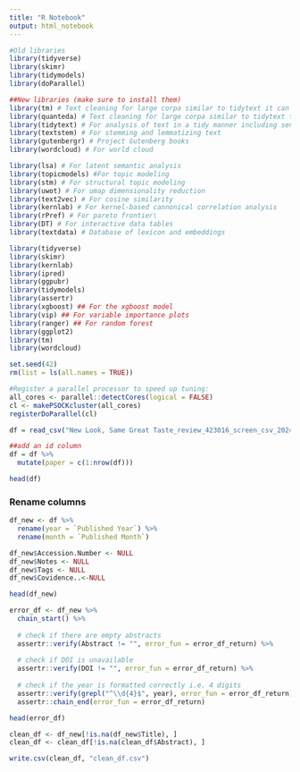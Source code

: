 ```yaml
---
title: "R Notebook"
output: html_notebook
---
```


```r
#Old libraries
library(tidyverse)
library(skimr)
library(tidymodels)
library(doParallel)

##New libraries (make sure to install them)
library(tm) # Text cleaning for large corpa similar to tidytext it can help with cleaning and tokenizing
library(quanteda) # Text cleaning for large corpa similar to tidytext tokenizing
library(tidytext) # For analysis of text in a tidy manner including sentiment data
library(textstem) # For stemming and lemmatizing text
library(gutenbergr) # Project Gutenberg books
library(wordcloud) # For world cloud

library(lsa) # For latent semantic analysis
library(topicmodels) #For topic modeling
library(stm) # For structural topic modeling
library(uwot) # For umap dimensionality reduction
library(text2vec) # For cosine similarity 
library(kernlab) # For kernel-based cannonical correlation analysis
library(rPref) # For pareto frontier\
library(DT) # For interactive data tables
library(textdata) # Database of lexicon and embeddings

library(tidyverse)
library(skimr)
library(kernlab)
library(ipred)
library(ggpubr)
library(tidymodels)
library(assertr)
library(xgboost) ## For the xgboost model
library(vip) ## For variable importance plots
library(ranger) ## For random forest
library(ggplot2)
library(tm)
library(wordcloud)

set.seed(42)
rm(list = ls(all.names = TRUE))

#Register a parallel processor to speed up tuning:
all_cores <- parallel::detectCores(logical = FALSE)
cl <- makePSOCKcluster(all_cores)
registerDoParallel(cl)
```

```r
df = read_csv("New Look, Same Great Taste_review_423016_screen_csv_20240322035407.csv")

##add an id column
df = df %>% 
  mutate(paper = c(1:nrow(df)))

head(df)
```
### Rename columns
```r
df_new <- df %>% 
  rename(year = `Published Year`) %>%
  rename(month = `Published Month`)

df_new$Accession.Number <- NULL
df_new$Notes <- NULL
df_new$Tags <- NULL
df_new$Covidence..<-NULL

head(df_new)
```
```r
error_df <- df_new %>%
  chain_start() %>%
  
  # check if there are empty abstracts
  assertr::verify(Abstract != "", error_fun = error_df_return) %>%
  
  # check if DOI is unavailable
  assertr::verify(DOI != "", error_fun = error_df_return) %>%
  
  # check if the year is formatted correctly i.e. 4 digits
  assertr::verify(grepl("^\\d{4}$", year), error_fun = error_df_return) %>%
  assertr::chain_end(error_fun = error_df_return)

head(error_df)
```

```r
clean_df <- df_new[!is.na(df_new$Title), ]
clean_df <- clean_df[!is.na(clean_df$Abstract), ]
```

```r
write.csv(clean_df, "clean_df.csv")
```